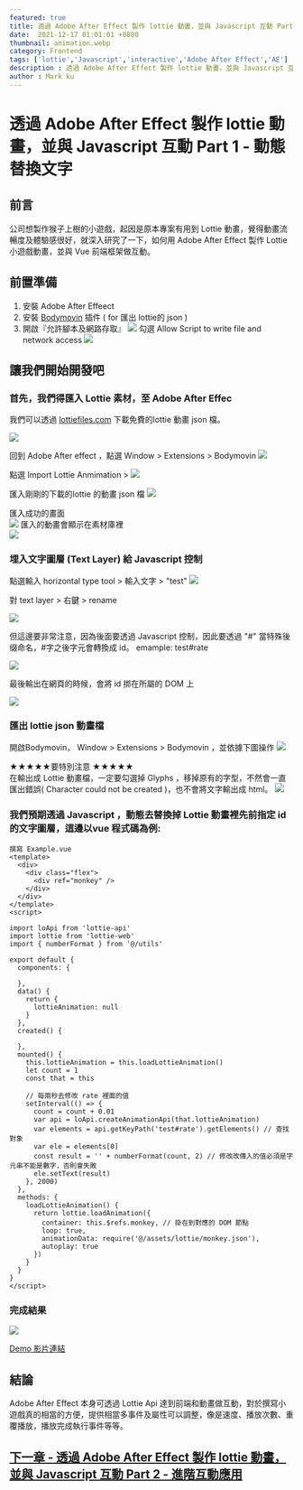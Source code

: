 ```yaml
---
featured: true
title: 透過 Adobe After Effect 製作 lottie 動畫，並與 Javascript 互動 Part 1 - 動態替換文字
date:  2021-12-17 01:01:01 +0800
thumbnail: animation.webp
category: Frontend
tags: ['lottie','Javascript','interactive','Adobe After Effect','AE']
description : 透過 Adobe After Effect 製作 lottie 動畫，並與 Javascript 互動 Part 1 - 動態替換文字
author : Mark ku
---
```

# 透過 Adobe After Effect 製作 lottie 動畫，並與 Javascript 互動 Part 1 - 動態替換文字

## 前言
公司想製作猴子上樹的小遊戲，起因是原本專案有用到 Lottie 動畫，覺得動畫流暢度及體驗感很好，就深入研究了一下，如何用 Adobe After Effect 製作 Lottie 小遊戲動畫，並與 Vue 前端框架做互動。

## 前置準備
1. 安裝 Adobe After Effeect
2. 安裝 [Bodymovin](https://exchange.adobe.com/creativecloud.details.12557.bodymovin.html) 插件 ( for 匯出 lottie的 json )
3. 開啟『允許腳本及網路存取』
![](https://i.imgur.com/qBAg2lw.png)
勾選 Allow Script to write file and network access
![](https://i.imgur.com/7yrXojv.png)

## 讓我們開始開發吧
### 首先，我們得匯入 Lottie 素材，至 Adobe After Effec
我們可以透過 [lottiefiles.com](https://lottiefiles.com/search?q=time&category=animations) 下載免費的lottie 動畫 json 檔。

![](https://i.imgur.com/D3p5hYV.png)

回到 Adobe After effect ，點選 Window > Extensions > Bodymovin 
![](https://i.imgur.com/ZQ4aAPc.png)

點選 Import Lottie Anmimation >
![](https://i.imgur.com/gyIyKMW.png)

匯入剛剛的下載的lottie 的動畫 json 檔
![](https://i.imgur.com/eS2T4XB.png)

匯入成功的畫面  
![](https://i.imgur.com/mAPQE2h.png)
匯入的動畫會顯示在素材庫裡  
![](https://i.imgur.com/JP58uy0.png)

### 埋入文字圖層 (Text Layer) 給 Javascript 控制
點選輸入 horizontal type tool > 輸入文字 > "test"
![](https://i.imgur.com/coRZDF3.png)

對 text layer > 右鍵 > rename 

![](https://i.imgur.com/NlO1Zym.png)


但這邊要非常注意，因為後面要透過 Javascript 控制，因此要透過 "#" 當特殊後缀命名，#字之後字元會轉換成 id。 emample: test#rate

![](https://i.imgur.com/gbS5dHq.png)

最後輸出在網頁的時候，會將 id 挷在所屬的 DOM 上

![](https://i.imgur.com/77LUp7j.png)

### 匯出 lottie json 動畫檔
開啟Bodymovin， Window > Extensions > Bodymovin ，並依據下圖操作
![](https://i.imgur.com/YBTNZPW.png)

★★★★★要特別注意 ★★★★★   
在輸出成 Lottie 動畫檔，一定要勾選掉 Glyphs ，移掉原有的字型，不然會一直匯出錯誤( Character could not be created )，也不會將文字輸出成 html。
![](https://i.imgur.com/QxeOZRV.png)

### 我們預期透過 Javascript ，動態去替換掉 Lottie 動畫裡先前指定 id 的文字圖層，這邊以vue 程式碼為例:

```
撰寫 Example.vue 
<template>
  <div>
    <div class="flex">
      <div ref="monkey" />
    </div>
  </div>
</template>
<script>

import loApi from 'lottie-api'
import lottie from 'lottie-web'
import { numberFormat } from '@/utils'

export default {
  components: {

  },
  data() {
    return {
      lottieAnimation: null
    }
  },
  created() {

  },
  mounted() {
    this.lottieAnimation = this.loadLottieAnimation()
    let count = 1
    const that = this

    // 每兩秒去修改 rate 裡面的值
    setInterval(() => {
      count = count + 0.01
      var api = loApi.createAnimationApi(that.lottieAnimation)
      var elements = api.getKeyPath('test#rate').getElements() // 查找對象
      var ele = elements[0]
      const result = '' + numberFormat(count, 2) // 修改改傳入的值必須是字元串不能是數字，否則會失敗
      ele.setText(result)
    }, 2000)
  },
  methods: {
    loadLottieAnimation() {
      return lottie.loadAnimation({
        container: this.$refs.monkey, // 掛在到對應的 DOM 節點
        loop: true,
        animationData: require('@/assets/lottie/monkey.json'),
        autoplay: true
      })
    }
  }
}
</script>

```

### 完成結果
![](https://i.imgur.com/u7pN1F2.png)

[Demo 影片連結](https://www.loom.com/share/c882bb074441462bb1f926f2a39cf7d2)

## 結論
Adobe After Effect 本身可透過 Lottie Api 達到前端和動畫做互動，對於撰寫小遊戲真的相當的方便，提供相當多事件及屬性可以調整，像是速度、播放次數、重覆播放，播放完成執行事件等等。

## [下一章 - 透過 Adobe After Effect 製作 lottie 動畫，並與 Javascript 互動 Part 2 - 進階互動應用](https://blog.markkulab.net/2021/12/19/lottie-javascript-interactive-part-2)

